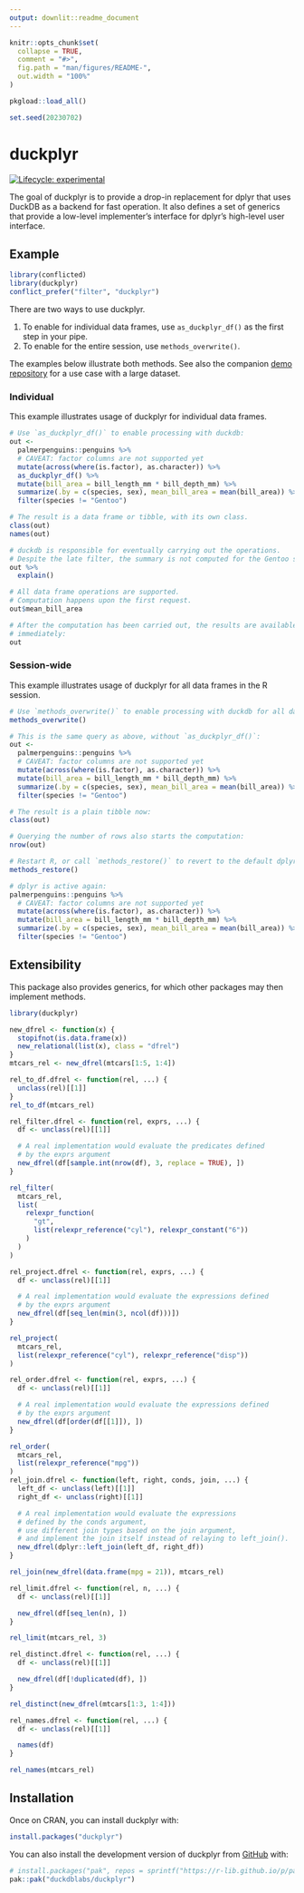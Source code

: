```yaml
---
output: downlit::readme_document
---
```


<!-- README.md is generated from README.Rmd. Please edit that file -->

```r
knitr::opts_chunk$set(
  collapse = TRUE,
  comment = "#>",
  fig.path = "man/figures/README-",
  out.width = "100%"
)

pkgload::load_all()

set.seed(20230702)
```

# duckplyr

<!-- badges: start -->
[![Lifecycle: experimental](https://img.shields.io/badge/lifecycle-experimental-orange.svg)](https://lifecycle.r-lib.org/articles/stages.html#experimental)
<!-- badges: end -->

The goal of duckplyr is to provide a drop-in replacement for dplyr that uses DuckDB as a backend for fast operation.
It also defines a set of generics that provide a low-level implementer's interface for dplyr's high-level user interface.

## Example

```r
library(conflicted)
library(duckplyr)
conflict_prefer("filter", "duckplyr")
```

There are two ways to use duckplyr.

1. To enable for individual data frames, use `as_duckplyr_df()` as the first step in your pipe.
1. To enable for the entire session, use `methods_overwrite()`.

The examples below illustrate both methods.
See also the companion [demo repository](https://github.com/Tmonster/duckplyr_demo) for a use case with a large dataset.

### Individual

This example illustrates usage of duckplyr for individual data frames.

```r
# Use `as_duckplyr_df()` to enable processing with duckdb:
out <-
  palmerpenguins::penguins %>%
  # CAVEAT: factor columns are not supported yet
  mutate(across(where(is.factor), as.character)) %>%
  as_duckplyr_df() %>%
  mutate(bill_area = bill_length_mm * bill_depth_mm) %>%
  summarize(.by = c(species, sex), mean_bill_area = mean(bill_area)) %>%
  filter(species != "Gentoo")

# The result is a data frame or tibble, with its own class.
class(out)
names(out)

# duckdb is responsible for eventually carrying out the operations.
# Despite the late filter, the summary is not computed for the Gentoo species.
out %>%
  explain()

# All data frame operations are supported.
# Computation happens upon the first request.
out$mean_bill_area

# After the computation has been carried out, the results are available
# immediately:
out
```


### Session-wide

This example illustrates usage of duckplyr for all data frames in the R session.

```r
# Use `methods_overwrite()` to enable processing with duckdb for all data frames:
methods_overwrite()

# This is the same query as above, without `as_duckplyr_df()`:
out <-
  palmerpenguins::penguins %>%
  # CAVEAT: factor columns are not supported yet
  mutate(across(where(is.factor), as.character)) %>%
  mutate(bill_area = bill_length_mm * bill_depth_mm) %>%
  summarize(.by = c(species, sex), mean_bill_area = mean(bill_area)) %>%
  filter(species != "Gentoo")

# The result is a plain tibble now:
class(out)

# Querying the number of rows also starts the computation:
nrow(out)

# Restart R, or call `methods_restore()` to revert to the default dplyr implementation.
methods_restore()

# dplyr is active again:
palmerpenguins::penguins %>%
  # CAVEAT: factor columns are not supported yet
  mutate(across(where(is.factor), as.character)) %>%
  mutate(bill_area = bill_length_mm * bill_depth_mm) %>%
  summarize(.by = c(species, sex), mean_bill_area = mean(bill_area)) %>%
  filter(species != "Gentoo")
```

## Extensibility

This package also provides generics, for which other packages may then implement methods.

```r
library(duckplyr)

new_dfrel <- function(x) {
  stopifnot(is.data.frame(x))
  new_relational(list(x), class = "dfrel")
}
mtcars_rel <- new_dfrel(mtcars[1:5, 1:4])

rel_to_df.dfrel <- function(rel, ...) {
  unclass(rel)[[1]]
}
rel_to_df(mtcars_rel)

rel_filter.dfrel <- function(rel, exprs, ...) {
  df <- unclass(rel)[[1]]

  # A real implementation would evaluate the predicates defined
  # by the exprs argument
  new_dfrel(df[sample.int(nrow(df), 3, replace = TRUE), ])
}

rel_filter(
  mtcars_rel,
  list(
    relexpr_function(
      "gt",
      list(relexpr_reference("cyl"), relexpr_constant("6"))
    )
  )
)

rel_project.dfrel <- function(rel, exprs, ...) {
  df <- unclass(rel)[[1]]

  # A real implementation would evaluate the expressions defined
  # by the exprs argument
  new_dfrel(df[seq_len(min(3, ncol(df)))])
}

rel_project(
  mtcars_rel,
  list(relexpr_reference("cyl"), relexpr_reference("disp"))
)

rel_order.dfrel <- function(rel, exprs, ...) {
  df <- unclass(rel)[[1]]

  # A real implementation would evaluate the expressions defined
  # by the exprs argument
  new_dfrel(df[order(df[[1]]), ])
}

rel_order(
  mtcars_rel,
  list(relexpr_reference("mpg"))
)
rel_join.dfrel <- function(left, right, conds, join, ...) {
  left_df <- unclass(left)[[1]]
  right_df <- unclass(right)[[1]]

  # A real implementation would evaluate the expressions
  # defined by the conds argument,
  # use different join types based on the join argument,
  # and implement the join itself instead of relaying to left_join().
  new_dfrel(dplyr::left_join(left_df, right_df))
}

rel_join(new_dfrel(data.frame(mpg = 21)), mtcars_rel)

rel_limit.dfrel <- function(rel, n, ...) {
  df <- unclass(rel)[[1]]

  new_dfrel(df[seq_len(n), ])
}

rel_limit(mtcars_rel, 3)

rel_distinct.dfrel <- function(rel, ...) {
  df <- unclass(rel)[[1]]

  new_dfrel(df[!duplicated(df), ])
}

rel_distinct(new_dfrel(mtcars[1:3, 1:4]))

rel_names.dfrel <- function(rel, ...) {
  df <- unclass(rel)[[1]]

  names(df)
}

rel_names(mtcars_rel)
```

## Installation

Once on CRAN, you can install duckplyr with:

``` r
install.packages("duckplyr")
```

You can also install the development version of duckplyr from [GitHub](https://github.com/) with:

``` r
# install.packages("pak", repos = sprintf("https://r-lib.github.io/p/pak/stable/%s/%s/%s", .Platform$pkgType, R.Version()$os, R.Version()$arch))
pak::pak("duckdblabs/duckplyr")
```
